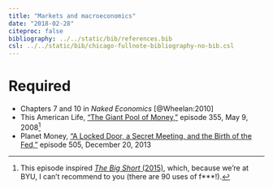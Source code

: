 ```yaml
---
title: "Markets and macroeconomics"
date: "2018-02-28"
citeproc: false
bibliography: ../../static/bib/references.bib
csl: ../../static/bib/chicago-fullnote-bibliography-no-bib.csl
---
```


# Required

- <i class="fa fa-book" aria-hidden="true"></i> Chapters 7 and 10 in *Naked Economics* [@Wheelan:2010]
- <i class="fa fa-podcast" aria-hidden="true"></i> This American Life, ["The Giant Pool of Money,"](https://www.thisamericanlife.org/355/the-giant-pool-of-money) episode 355, May 9, 2008^[This episode inspired [*The Big Short* (2015)](http://www.imdb.com/title/tt1596363/), which, because we're at BYU, I can't recommend to you (there are 90 uses of f\*\*\*!).]
- <i class="fa fa-podcast" aria-hidden="true"></i> Planet Money, ["A Locked Door, a Secret Meeting, and the Birth of the Fed,"](https://www.npr.org/sections/money/2013/12/20/255839292/episode-505-a-locked-door-a-secret-meeting-and-the-birth-of-the-fed) episode 505, December 20, 2013
